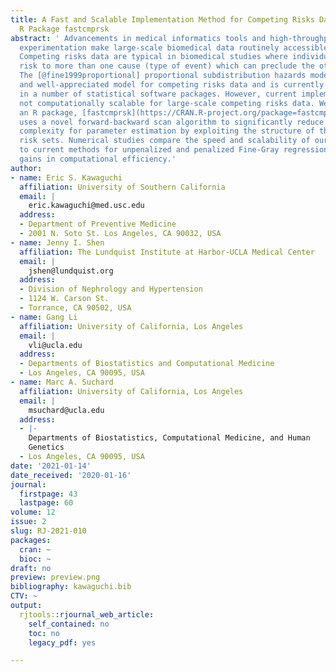```yaml
---
title: A Fast and Scalable Implementation Method for Competing Risks Data with the
  R Package fastcmprsk
abstract: ' Advancements in medical informatics tools and high-throughput biological
  experimentation make large-scale biomedical data routinely accessible to researchers.
  Competing risks data are typical in biomedical studies where individuals are at
  risk to more than one cause (type of event) which can preclude the others from happening.
  The [@fine1999proportional] proportional subdistribution hazards model is a popular
  and well-appreciated model for competing risks data and is currently implemented
  in a number of statistical software packages. However, current implementations are
  not computationally scalable for large-scale competing risks data. We have developed
  an R package, [fastcmprsk](https://CRAN.R-project.org/package=fastcmprsk), that
  uses a novel forward-backward scan algorithm to significantly reduce the computational
  complexity for parameter estimation by exploiting the structure of the subject-specific
  risk sets. Numerical studies compare the speed and scalability of our implementation
  to current methods for unpenalized and penalized Fine-Gray regression and show impressive
  gains in computational efficiency.'
author:
- name: Eric S. Kawaguchi
  affiliation: University of Southern California
  email: |
    eric.kawaguchi@med.usc.edu
  address:
  - Department of Preventive Medicine
  - 2001 N. Soto St. Los Angeles, CA 90032, USA
- name: Jenny I. Shen
  affiliation: The Lundquist Institute at Harbor-UCLA Medical Center
  email: |
    jshen@lundquist.org
  address:
  - Division of Nephrology and Hypertension
  - 1124 W. Carson St.
  - Torrance, CA 90502, USA
- name: Gang Li
  affiliation: University of California, Los Angeles
  email: |
    vli@ucla.edu
  address:
  - Departments of Biostatistics and Computational Medicine
  - Los Angeles, CA 90095, USA
- name: Marc A. Suchard
  affiliation: University of California, Los Angeles
  email: |
    msuchard@ucla.edu
  address:
  - |-
    Departments of Biostatistics, Computational Medicine, and Human
    Genetics
  - Los Angeles, CA 90095, USA
date: '2021-01-14'
date_received: '2020-01-16'
journal:
  firstpage: 43
  lastpage: 60
volume: 12
issue: 2
slug: RJ-2021-010
packages:
  cran: ~
  bioc: ~
draft: no
preview: preview.png
bibliography: kawaguchi.bib
CTV: ~
output:
  rjtools::rjournal_web_article:
    self_contained: no
    toc: no
    legacy_pdf: yes

---
```

